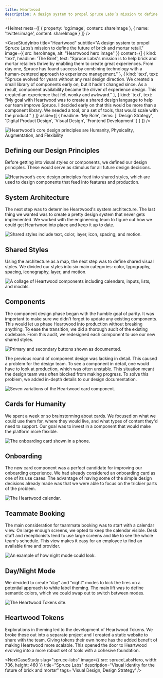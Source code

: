 ```yaml
---
title: Heartwood
description: A design system to propel Spruce Labs’s mission to define the future of brick and mortar retail.
---
```


<Helmet
    meta={[
        {
            property: 'og:image',
            content: shareImage
        },
        {
            name: 'twitter:image',
            content: shareImage
        }
    ]}
/>

<CaseStudyIntro
    title="Heartwood"
    subtitle="A design system to propel Spruce Labs’s mission to define the future of brick and mortar retail."
    image={{
        src: heroImage,
        alt: "Heartwood hero image"
    }}
    content={[
        {
            kind: 'text',
            headline: 'The Brief',
            text: "Spruce Labs's mission is to help brick and mortar retailers thrive by enabling them to create great experiences. From day one, Spruce has found success by combining technology with a human-centered approach to experience management."
        }, {
            kind: 'text',
            text: "Spruce evolved for years without any real design direction. We created a small library of components early on, but it hadn't changed since. As a result, component availability became the driver of experience design. This created an experience that felt wonky and awkward."
        }, {
            kind: 'text',
            text: "My goal with Heartwood was to create a shared design language to help our team improve Spruce. I decided early on that this would be more than a component library. We needed a tool, or a set of tools, that would scale with the product."
        }
    ]}
    aside={[
        {
            headline: 'My Role',
            items: [
                'Design Strategy',
                'Digital Product Design',
                'Visual Design',
                'Frontend Development'
            ]
        }
    ]}
/>

![Heartwood’s core design principles are Humanity, Physicality, Augmentation, and Flexibility](/heartwood/Design-Principles@2x.png "Heartwood’s core design principles.")

## Defining our Design Principles
Before getting into visual styles or components, we defined our design principles. These would serve as stimulus for all future design decisions.

![Heartwood’s core design principles feed into shared styles, which are used to design components that feed into features and production.](/heartwood/System-Architecture@2x.png "The Heartwood system architecture.")

## System Architecture
The next step was to determine Heartwood's system architecture. The last thing we wanted was to create a pretty design system that never gets implemented. We worked with the engineering team to figure out how we could get Heartwood into place and keep it up to date.

![Shared styles include text, color, layer, icon, spacing, and motion.](/heartwood/Shared-Styles-Alt@2x.png "A sample of Heartwood’s shared styles.")

## Shared Styles
Using the architecture as a map, the next step was to define shared visual styles. We divided our styles into six main categories: color, typography, spacing, iconography, layer, and motion.

![A collage of Heartwood components including calendars, inputs, lists, and modals.](/heartwood/Components@2x.png "A sampling of new Heartwood components.")

## Components
The component design phase began with the humble goal of parity. It was important to make sure we didn't forget to update any existing components. This would let us phase Heartwood into production without breaking anything. To ease the transition, we did a thorough audit of the existing codebase. From this audit, we redesigned each component to use our new shared styles.

![Primary and secondary buttons shown as documented.](/heartwood/Component-Example@2x.png "An example of more in-depth component documentation")

The previous round of component design was lacking in detail. This caused a problem for the design team. To see a component in detail, one would have to look at production, which was often unstable. This situation meant the design team was often blocked from making progress. To solve this problem, we added in-depth details to our design documentation.

![Seven variations of the Heartwood card component.](/heartwood/Cards-Alt@2x.png "Examples of cards that tie to specific use cases.")

## Cards for Humanity
We spent a week or so brainstorming about cards. We focused on what we could use them for, where they would live, and what types of content they'd need to support. Our goal was to invest in a component that would make the platform more flexible.

![The onboarding card shown in a phone.](/heartwood/Onboarding-Card-Alt@2x.png "Some illustrations we created to give the experience more personality.")

## Onboarding
The new card component was a perfect candidate for improving our onboarding experience. We had already considered an onboarding card as one of its use cases. The advantage of having some of the simple design decisions already made was that we were able to focus on the trickier parts of the problem.

![The Heartwood calendar.](/heartwood/Calendar-Alt@2x.png "The new calendar view turned out to be indispensable for teammates.")

## Teammate Booking
The main consideration for teammate booking was to start with a calendar view. On large enough screens, we opted to keep the calendar visible. Desk staff and receptionists tend to use large screens and like to see the whole team's schedule. This view makes it easy for an employee to find an available time and provider.

![An example of how night mode could look.](/heartwood/Night-Mode-Alt@2x.png "Example of night mode that can inform theming strategy.")

## Day/Night Mode
We decided to create “day” and “night” modes to kick the tires on a potential approach to white label theming. The main lift was to define semantic colors, which we could swap out to switch between modes.

![The Heartwood Tokens site.](/heartwood/Heartwood-Tokens-Alt@2x.png "Heartwood Tokens are available online.")

## Heartwood Tokens
Explorations in theming led to the development of Heartwood Tokens. We broke these out into a separate project and I created a static website to share with the team. Giving tokens their own home has the added benefit of making Heartwood more scalable. This opened the door to Heartwood evolving into a more robust set of tools with a cohesive foundation.


<CaseStudyConclusion
    headline="Results"
    text="Heartwood has already gone a long way to make Spruce useful, usable, and beautiful. By providing a shared language, it has equipped the team at Spruce Labs to continue evolving their core product. Heartwood will continue to play a role in defining the future of brick and mortar retail."
/>

<NextCaseStudy
    slug="spruce-labs"
    image={{
        src: spruceLabsHero,
        width: 736,
        height: 460
    }}
    title="Spruce Labs"
    description="Visual identity for the future of brick and mortar"
    tags='Visual Design, Design Strategy'
/>